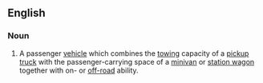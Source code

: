 ==English==

===Noun===
{{wikipedia}}
{{en-noun|sg=[[sport]] [[utility]] [[vehicle]]}}

# A passenger [[vehicle]] which combines the [[tow]]ing capacity of a [[pickup truck]] with the passenger-carrying space of a [[minivan]] or [[station wagon]] together with on- or [[off-road]] ability.